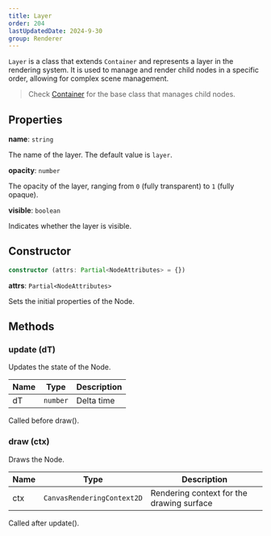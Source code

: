 ```yaml
---
title: Layer
order: 204
lastUpdatedDate: 2024-9-30
group: Renderer
---
```


`Layer` is a class that extends `Container` and represents a layer in the rendering system. It is used to manage and render child nodes in a specific order, allowing for complex scene management.

> Check [Container](/docs/renderer/container) for the base class that manages child nodes.

## Properties

**name**: `string`

The name of the layer.
The default value is `layer`.

**opacity**: `number`

The opacity of the layer, ranging from `0` (fully transparent) to `1` (fully opaque).

**visible**: `boolean`

Indicates whether the layer is visible.

## Constructor

```typescript
constructor (attrs: Partial<NodeAttributes> = {})
```

**attrs**: `Partial<NodeAttributes>`

Sets the initial properties of the Node.

## Methods

### update (dT)

Updates the state of the Node.

| Name | Type     | Description |
| ---- | -------- | ----------- |
| dT   | `number` | Delta time  |

Called before draw().

### draw (ctx)

Draws the Node.

| Name | Type                       | Description                               |
| ---- | -------------------------- | ----------------------------------------- |
| ctx  | `CanvasRenderingContext2D` | Rendering context for the drawing surface |

Called after update().
